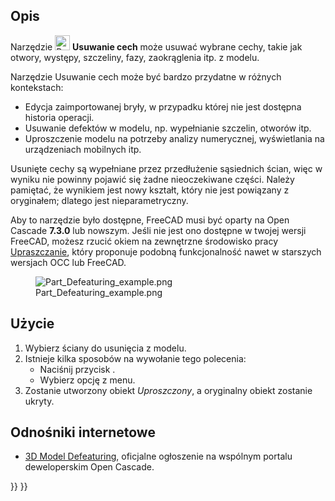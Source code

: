 <languages/>

<div class="mw-translate-fuzzy">
{{Docnav/pl
|[[Part_CheckGeometry/pl|Sprawdź geometrię]]
|[[Part_Import/pl|Import projektu CAD]]
|[[Part_Workbench/pl|środowisko pracy Część]]
|IconL=Part_CheckGeometry.svg
|IconR=Part_Import.svg
|IconC=Workbench_Part.svg
}}
</div>

{{GuiCommand/pl
|Name=Part Defeaturing
|Name/pl=Część: Usuwanie cech
|MenuLocation=Część → Usuwanie cech
|Workbenches=[[Part_Workbench/pl|Część]]
|Version=0.18
|SeeAlso=[[Defeaturing_Workbench/pl|środowisko Upraszczanie]], [[Macro_Parametric_Defeaturing/pl|makrodefinicja: Upraszczanie parametryczne]]
}}

<span id="Description"></span>
==Opis==

Narzędzie [[Image:Part_Defeaturing.svg|24px]] '''Usuwanie cech''' może usuwać wybrane cechy, takie jak otwory, występy, szczeliny, fazy, zaokrąglenia itp. z modelu.

Narzędzie Usuwanie cech może być bardzo przydatne w różnych kontekstach:

* Edycja zaimportowanej bryły, w przypadku której nie jest dostępna historia operacji.
* Usuwanie defektów w modelu, np. wypełnianie szczelin, otworów itp.
* Uproszczenie modelu na potrzeby analizy numerycznej, wyświetlania na urządzeniach mobilnych itp.

Usunięte cechy są wypełniane przez przedłużenie sąsiednich ścian, więc w wyniku nie powinny pojawić się żadne nieoczekiwane części. Należy pamiętać, że wynikiem jest nowy kształt, który nie jest powiązany z oryginałem; dlatego jest nieparametryczny.

Aby to narzędzie było dostępne, FreeCAD musi być oparty na Open Cascade '''7.3.0''' lub nowszym. Jeśli nie jest ono dostępne w twojej wersji FreeCAD, możesz rzucić okiem na zewnętrzne środowisko pracy [[Defeaturing_Workbench/pl|Upraszczanie]], który proponuje podobną funkcjonalność nawet w starszych wersjach OCC lub FreeCAD.

[[File:Part Defeaturing example.png]]

<span id="Usage"></span>
==Użycie==

# Wybierz ściany do usunięcia z modelu.
# Istnieje kilka sposobów na wywołanie tego polecenia:
#* Naciśnij przycisk {{Button|[[Image:Part_Defeaturing.svg|16px]] [[Part_Defeaturing/pl|Usuwanie cech]]}}.
#* Wybierz opcję {{MenuCommand|Część → [[Image:Part_Defeaturing.svg|16px]] Usuwanie cech}} z menu.
# Zostanie utworzony obiekt ''Uproszczony'', a oryginalny obiekt zostanie ukryty.

<span id="Links"></span>
==Odnośniki internetowe==

* [https://dev.opencascade.org/index.php?q=node/1211 3D Model Defeaturing], oficjalne ogłoszenie na wspólnym portalu deweloperskim Open Cascade.


<div class="mw-translate-fuzzy">
{{Docnav/pl
|[[Part_CheckGeometry/pl|Sprawdź geometrię]]
|[[Part_Import/pl|Import projektu CAD]]
|[[Part_Workbench/pl|środowisko pracy Część]]
|IconL=Part_CheckGeometry.svg
|IconR=Part_Import.svg
|IconC=Workbench_Part.svg
}}
</div>

{{Part_Tools_navi{{#translation:}}}}
{{Userdocnavi{{#translation:}}}}
